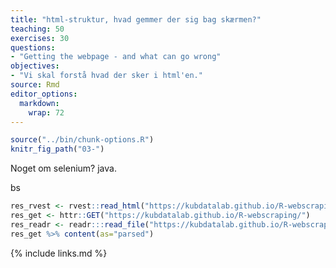 ```yaml
---
title: "html-struktur, hvad gemmer der sig bag skærmen?"
teaching: 50
exercises: 30
questions:
- "Getting the webpage - and what can go wrong"
objectives: 
- "Vi skal forstå hvad der sker i html'en."
source: Rmd
editor_options: 
  markdown: 
    wrap: 72
---
```


```r
source("../bin/chunk-options.R")
knitr_fig_path("03-")

```

Noget om selenium? java. 

bs

```r
res_rvest <- rvest::read_html("https://kubdatalab.github.io/R-webscraping/")
res_get <- httr::GET("https://kubdatalab.github.io/R-webscraping/")
res_readr <- readr:::read_file("https://kubdatalab.github.io/R-webscraping/")
res_get %>% content(as="parsed")
```



{% include links.md %}
